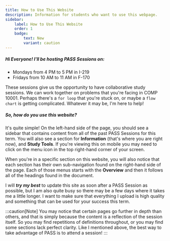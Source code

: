 ```yaml
---
title: How to Use This Website
description: Information for students who want to use this webpage.
sidebar:
    label: How to Use This Website
    order: 1
    badge:
        text: New
        variant: caution
---
```


##### Hi Everyone! I'll be hosting PASS Sessions on:
<ul>
    <li>Mondays from 4 PM to 5 PM in I-219</li>
    <li>Fridays from 10 AM to 11 AM in F-170</li>
</ul>

These sessions give us the opportunity to have collaborative study sessions. We can work together on 
problems that you're facing in COMP 10001. Perhaps there's a <code>for loop</code> that you're stuck on,
or maybe a <code>flow chart</code> is getting complicated. Whatever it may be, I'm here to help!

##### So, **how do you use this website?**

It's quite simple! On the left-hand side of the page, you should see a sidebar that contains content from
all of the past PASS Sessions for this term. You will also see a section for **Information** (that's where you
are right now), and **Study Tools**. If you're viewing this on mobile you may need to click on the menu icon in 
the top right-hand corner of your screen.

When you're in a specific section on this website, you will also notice that each section has their own sub-navigation
found on the right-hand side of the page. Each of those menus starts with the **Overview** and then it follows all
of the headings found in the document. 

I will ***try my best*** to update this site as soon after a PASS Session as possible, but I am also quite busy so 
there may be a few days where it takes me a little longer. I want to make sure that everything I upload is high
quality and something that can be used for your success this term.

:::caution[Note]
You may notice that certain pages go further in depth than others, and that is simply because the content is a reflection
of the session itself. So you may find repetitions of definitions throughout, or you may find some sections lack perfect
clarity. Like I mentioned above, the best way to take advantage of PASS is to attend a session! 
:::